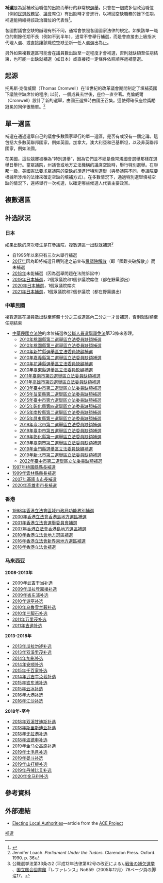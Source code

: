 {{選舉}}
{{Expand|time=2018-05-23T15:59:51+00:00}}
{{globalize}}

'''補選'''是為遞補政治職位的出缺而舉行的非常規[[選舉|選舉]]，只會在一個或多個政治職位（例如[[民選|民選]][[政務官|政務官]]、[[議會|議會]]席位）有出缺時才會進行，以補回空缺職務的餘下任期。補選能夠維持該政治職位的代表性<ref>{{Cite journal|last=Knotts|first=H. Gibbs|last2=Ragusa|first2=Jordan M.|date=2016-01-02|title=The Nationalization of Special Elections for the U.S. House of Representatives|url=https://dx.doi.org/10.1080/17457289.2015.1063497|journal=Journal of Elections, Public Opinion and Parties|volume=26|issue=1|pages=22–39|doi=10.1080/17457289.2015.1063497|issn=1745-7289|access-date=2018-01-14|archive-date=2019-12-13|archive-url=https://web.archive.org/web/20191213020922/http://www.tandfonline.com/doi/full/10.1080/17457289.2015.1063497|dead-url=no}}</ref>。

各國對議會空缺的辦理有所不同，通常會依照各國國家法律的規定。如果該單一職位的剩餘任期不長（例如不到半年），通常不會舉行補選，而是會直接由上級指派代理人選、或直接讓該職位空缺至新一任人選選出為止。

另外如果複數選區可能會在議員數出缺至一定程度才會補選，否則就缺額至任期結束，也可能一出缺就補選（如日本）或直接按一定條件依照順序遞補當選。

== 起源 ==

托馬斯·克倫威爾（Thomas Cromwell）在16世紀的改革議會期間制定了填補英國下議院空缺席位的程序; 以前，一個成員去世後，座位一直空著。克倫威爾（Cromwell）設計了新的選舉，由國王選擇時由國王召集。這使得確保座位獎勵冠冕的同伴很簡單。<ref>Jennifer Loach. ''Parliament Under the Tudors.'' Clarendon Press. Oxford. 1990. p. 36</ref>

== 單一選區 ==

補選在通過選舉自己的議會多數國家舉行的單一選區，是否有或沒有一個定論。這包括大多數英聯邦國家，例如英國，加拿大，澳大利亞和巴基斯坦，以及非英聯邦國家，例如法國。

在美國，這些競賽被稱為“特別選舉”，因為它們並不總是像常規國會選舉那樣在選舉日舉行。當眾議院，州議會或地方立法機構的議席空缺時，舉行特別選舉。在聯邦一級，美國憲法要求眾議院的空缺必須進行特別選舉（與參議院不同，參議院要根據所涉州的法律來確定空缺的填補方式）。在多數情況下，通過特別選舉填補空缺的情況下，還將舉行一次初選，以確定哪些候選人代表主要政黨。

== 複數選區 ==

== 补选狀況 ==
{{expand list}}

===日本===
如果出缺的席次發生是在參議院，複數選區一出缺就補選<ref>公職選挙法第33条の2 (平成12年法律第62号の改正による)｡[http://www.ndl.go.jp/jp/diet/publication/refer/200512_659/065905.pdf 戦後の補欠選挙] {{Wayback|url=http://www.ndl.go.jp/jp/diet/publication/refer/200512_659/065905.pdf |date=20190722035832 }}、[[国立国会図書館|国立国会図書館]]『レファレンス』No659（2005年12月）78ページ頁の脚注17。</ref>

* 自1995年以來只有三次未舉行補選
* [[2017年|2017年]]因為即將補選日期到達之前宣布[[眾議院解散|眾議院解散]]（即「國難突破解散」）而未補選
* [[2018年|2018年]]未能補選（因為選舉問題在法院訴訟中）
* [[2019年日本補選|2019年日本補選]]，2個眾議院和1個參議院席位（都在野黨勝出）
* [[2020年日本補選|2020年日本補選]]，1個眾議院席次
* [[2021年日本補選|2021年日本補選]]，1個眾議院和2個參議院（都在野黨勝出）

===中華民國===
複數選區在議員數出缺至整體十分之三或選區內二分之一才會補選，否則就缺額至任期結束

*[[中華民國|中華民國]][[立法院|立法院]]的席位補選依[[公職人員選舉罷免法|公職人員選舉罷免法]]第73條來辦理。
**[[2010年桃園縣第二選舉區立法委員缺額補選|2010年桃園縣第二選舉區立法委員缺額補選]]
**[[2010年桃園縣第三選舉區立法委員缺額補選|2010年桃園縣第三選舉區立法委員缺額補選]]
**[[2010年新竹縣選舉區立法委員缺額補選|2010年新竹縣選舉區立法委員缺額補選]]
**[[2010年嘉義縣第二選舉區立法委員缺額補選|2010年嘉義縣第二選舉區立法委員缺額補選]]
**[[2010年花蓮縣選舉區立法委員缺額補選|2010年花蓮縣選舉區立法委員缺額補選]]
**[[2010年臺東縣選舉區立法委員缺額補選|2010年臺東縣選舉區立法委員缺額補選]]
**[[2011年臺南市第四選舉區立法委員缺額補選|2011年臺南市第四選舉區立法委員缺額補選]]
**[[2011年高雄市第四選舉區立法委員缺額補選|2011年高雄市第四選舉區立法委員缺額補選]]
**[[2013年臺中市第二選舉區立法委員缺額補選|2013年臺中市第二選舉區立法委員缺額補選]]
**[[2015年苗栗縣第二選舉區立法委員缺額補選|2015年苗栗縣第二選舉區立法委員缺額補選]]
**[[2015年臺中市第六選舉區立法委員缺額補選|2015年臺中市第六選舉區立法委員缺額補選]]
**[[2015年彰化縣第四選舉區立法委員缺額補選|2015年彰化縣第四選舉區立法委員缺額補選]]
**[[2015年南投縣第二選舉區立法委員缺額補選|2015年南投縣第二選舉區立法委員缺額補選]]
**[[2015年屏東縣第三選舉區立法委員缺額補選|2015年屏東縣第三選舉區立法委員缺額補選]]
**[[2019年臺北市第二選舉區立法委員缺額補選|2019年臺北市第二選舉區立法委員缺額補選]]
**[[2019年臺中市第五選舉區立法委員缺額補選|2019年臺中市第五選舉區立法委員缺額補選]]
**[[2019年彰化縣第一選舉區立法委員缺額補選|2019年彰化縣第一選舉區立法委員缺額補選]]
**[[2019年臺南市第二選舉區立法委員缺額補選|2019年臺南市第二選舉區立法委員缺額補選]]
**[[2019年金門縣選舉區立法委員缺額補選|2019年金門縣選舉區立法委員缺額補選]]
**[[2019年新北市第三選舉區立法委員缺額補選|2019年新北市第三選舉區立法委員缺額補選]]
**[[2022年臺中市第二選舉區立法委員缺額補選|2022年臺中市第二選舉區立法委員缺額補選]]
*[[1997年桃園縣縣長補選|1997年桃園縣縣長補選]]
*[[1999年雲林縣縣長補選|1999年雲林縣縣長補選]]
*[[2007年基隆市市長補選|2007年基隆市市長補選]]
*[[2020年高雄市市長補選|2020年高雄市市長補選]]

===香港===
* [[1998年香港立法會區域市政局功能界別補選|1998年香港立法會區域市政局功能界別補選]]
* [[2000年香港立法會香港島地方選區補選|2000年香港立法會香港島地方選區補選]]
* [[2001年香港立法會選舉委員會補選|2001年香港立法會選舉委員會補選]]
* [[2007年香港立法會香港島地方選區補選|2007年香港立法會香港島地方選區補選]]
* [[2010年香港立法會地方選區補選|2010年香港立法會地方選區補選]]
* [[2016年香港立法會新界東地方選區補選|2016年香港立法會新界東地方選區補選]]
* [[2018年香港立法會補選|2018年香港立法會補選]]

===马来西亚===
'''2008-2013年'''
*[[2009年武吉干当补选|2009年武吉干当补选]]
*[[2009年瓜拉登嘉楼补选|2009年瓜拉登嘉楼补选]]
*[[2009年峇东浦补选|2009年峇东浦补选]]
*[[2010年诗巫补选|2010年诗巫补选]]
*[[2010年乌鲁雪兰莪补选|2010年乌鲁雪兰莪补选]]
*[[2010年三脚石补选|2010年三脚石补选]]
*[[2011年万里茂补选|2011年万里茂补选]]
*[[2011年吉道补选|2011年吉道补选]]
'''2013-2018年'''
*[[2013年瓜拉勿述补选|2013年瓜拉勿述补选]]
*[[2013年双溪里茂补选|2013年双溪里茂补选]]
*[[2014年加影补选|2014年加影补选]]
*[[2014年安顺补选|2014年安顺补选]]
*[[2015年千百家补选|2015年千百家补选]]
*[[2014年武吉牛汝莪补选|2014年武吉牛汝莪补选]]
*[[2015年峇东浦补选|2015年峇东浦补选]]
*[[2015年云冰补选|2015年云冰补选]]
*[[2016年大港补选|2016年大港补选]]
*[[2016年江沙补选|2016年江沙补选]]
'''2018年-至今'''
*[[2018年双溪甘迪斯补选|2018年双溪甘迪斯补选]]
*[[2018年斯里斯迪亚补选|2018年斯里斯迪亚补选]]
*[[2018年无拉港补选|2018年无拉港补选]]
*[[2018年波德申补选|2018年波德申补选]]
*[[2019年金马仑高原重选|2019年金马仑高原补选]]
*[[2019年士毛月补选|2019年士毛月补选]]
*[[2019年晏斗补选|2019年晏斗补选]]
*[[2019年山打根补选|2019年山打根补选]]
*[[2019年丹绒比艾补选|2019年丹绒比艾补选]]
*[[2020年金马利补选|2020年金马利补选]]

==參考資料==
{{Reflist|30em}}

==外部連結==
* [http://www.aceproject.org/ace-en/topics/es/ese/ese06 Electing Local Authorities]{{Wayback|url=http://www.aceproject.org/ace-en/topics/es/ese/ese06 |date=20170401064256 }}—article from the [http://www.aceproject.org ACE Project]{{Wayback|url=http://www.aceproject.org/ |date=20171005142216 }}

[[Category:補選|]]